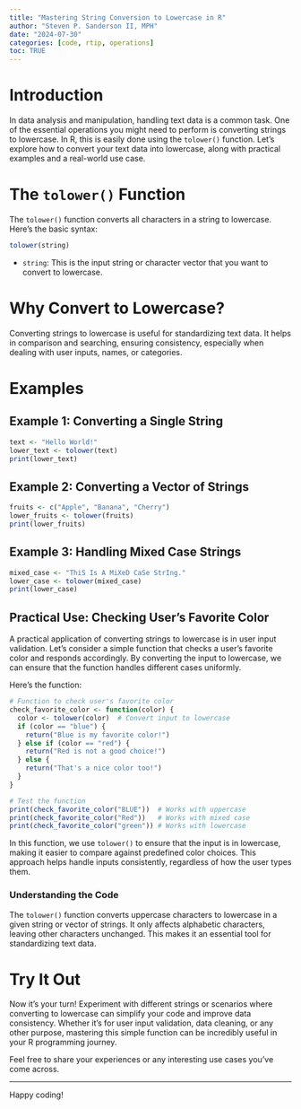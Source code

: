 ```yaml
---
title: "Mastering String Conversion to Lowercase in R"
author: "Steven P. Sanderson II, MPH"
date: "2024-07-30"
categories: [code, rtip, operations]
toc: TRUE
---
```


# Introduction

In data analysis and manipulation, handling text data is a common task. One of the essential operations you might need to perform is converting strings to lowercase. In R, this is easily done using the `tolower()` function. Let's explore how to convert your text data into lowercase, along with practical examples and a real-world use case.

# The `tolower()` Function

The `tolower()` function converts all characters in a string to lowercase. Here's the basic syntax:

```r
tolower(string)
```

-   `string`: This is the input string or character vector that you want to convert to lowercase.

# Why Convert to Lowercase?

Converting strings to lowercase is useful for standardizing text data. It helps in comparison and searching, ensuring consistency, especially when dealing with user inputs, names, or categories.

# Examples

## Example 1: Converting a Single String

```r
text <- "Hello World!"
lower_text <- tolower(text)
print(lower_text)
```

## Example 2: Converting a Vector of Strings

```r
fruits <- c("Apple", "Banana", "Cherry")
lower_fruits <- tolower(fruits)
print(lower_fruits)
```

## Example 3: Handling Mixed Case Strings

```r
mixed_case <- "ThiS Is A MiXeD CaSe StrIng."
lower_case <- tolower(mixed_case)
print(lower_case)
```

## Practical Use: Checking User's Favorite Color

A practical application of converting strings to lowercase is in user input validation. Let's consider a simple function that checks a user's favorite color and responds accordingly. By converting the input to lowercase, we can ensure that the function handles different cases uniformly.

Here's the function:

```r
# Function to check user's favorite color
check_favorite_color <- function(color) {
  color <- tolower(color)  # Convert input to lowercase
  if (color == "blue") {
    return("Blue is my favorite color!")
  } else if (color == "red") {
    return("Red is not a good choice!")
  } else {
    return("That's a nice color too!")
  }
}

# Test the function
print(check_favorite_color("BLUE"))  # Works with uppercase
print(check_favorite_color("Red"))   # Works with mixed case
print(check_favorite_color("green")) # Works with lowercase
```

In this function, we use `tolower()` to ensure that the input is in lowercase, making it easier to compare against predefined color choices. This approach helps handle inputs consistently, regardless of how the user types them.

### Understanding the Code

The `tolower()` function converts uppercase characters to lowercase in a given string or vector of strings. It only affects alphabetic characters, leaving other characters unchanged. This makes it an essential tool for standardizing text data.

# Try It Out

Now it's your turn! Experiment with different strings or scenarios where converting to lowercase can simplify your code and improve data consistency. Whether it's for user input validation, data cleaning, or any other purpose, mastering this simple function can be incredibly useful in your R programming journey.

Feel free to share your experiences or any interesting use cases you've come across. 

---

Happy coding!